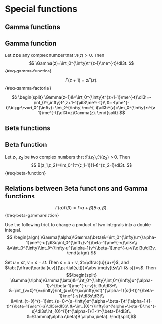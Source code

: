 # Special functions




## Gamma functions

::: {#def-gamma-function}
## Gamma function
Let $z$ be any complex number that $\mathfrak R(z)>0$. Then 
$$
\Gamma(z)=\int_0^{\infty}t^{z-1}\me^{-t}\dl3t.
$$ {#eq-gamma-function}
:::


::: {#thm-gamma-factorial}
$$
\Gamma(z+1)=z\Gamma(z).
$$ {#eq-gamma-factorial}
::: 
::: {.proof}
$$
\begin{split}
    \Gamma(z+1)&=\int_0^{\infty}t^{z+1-1}\me^{-t}\dl3t=-\int_0^{\infty}t^{z+1-1}\dl3\me^{-t}\\
    &=-t\me^{-t}\biggr\rvert_0^{\infty}+\int_0^{\infty}\me^{-t}\dl3t^{z}=\int_0^{\infty}zt^{z-1}\me^{-t}\dl3t=z\Gamma(z).
\end{split}
$$

:::




## Beta functions


::: {#def-beta-function}
## Beta function
Let $z_1$, $z_2$ be two complex numbers that $\mathfrak R(z_1),\mathfrak R(z_2)>0$. Then
$$
B(z_1,z_2)=\int_0^1t^{z_1-1}(1-t)^{z_2-1}\dl3t.
$$ {#eq-beta-function}
:::


::: {#thm-beta-gammarelation}
## Relations between Beta functions and Gamma functions
$$
\Gamma(\alpha)\Gamma(\beta)=\Gamma(\alpha+\beta)B(\alpha, \beta).
$$ {#eq-beta-gammarelation}
:::

::: {.proof}
Use the following trick to change a product of two integrals into a double integral.
$$
\begin{align}
\Gamma(\alpha)\Gamma(\beta)&=\int_0^{\infty}u^{\alpha-1}\me^{-u}\dl3u\int_0^{\infty}v^{\beta-1}\me^{-v}\dl3v\\
&=\int_0^{\infty}\int_0^{\infty}u^{\alpha-1}v^{\beta-1}\me^{-u-v}\dl3u\dl3v.
\end{align}
$$

Set $u=st$, $v=s-st$. Then $s=u+v$, $t=\dfrac{u}{u+v}$, and $\abs{\dfrac{\partial(u,v)}{\partial(s,t)}}=\abs{\mqty[t&s\\1-t&-s]}=s$. Then
$$\begin{split}
    \Gamma(\alpha)\Gamma(\beta)&=\int_0^{\infty}\int_0^{\infty}u^{\alpha-1}v^{\beta-1}\me^{-u-v}\dl3u\dl3v\\
    &=\int_{v=0}^{v=\infty}\int_{u=0}^{u=\infty}(st)^{\alpha-1}(s(1-t))^{\beta-1}\me^{-s}s\dl3s\dl3t\\
    &=\int_{t=0}^{t=1}\int_{s=0}^{s=\infty}s^{\alpha+\beta-1}t^{\alpha-1}(1-t)^{\beta-1}\me^{-s}\dl3s\dl3t\\
    &=\int_{0}^{\infty}s^{\alpha+\beta-1}\me^{-s}\dl3s\int_{0}^{1}t^{\alpha-1}(1-t)^{\beta-1}\dl3t\\
    &=\Gamma(\alpha+\beta)B(\alpha,\beta).
\end{split}$$ 

:::

